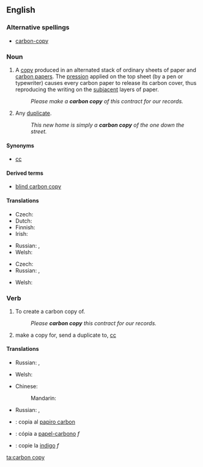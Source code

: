 ==English==
{{wikipedia|carbon copying}}

===Alternative spellings===
* [[carbon-copy]]

===Noun===
{{en-noun|sg=[[carbon]] [[copy]]|carbon copies}}

# A [[copy]] produced in an alternated stack of ordinary sheets of paper and [[carbon paper]]s. The [[pression]] applied on the top sheet (by a pen or typewriter) causes every carbon paper to release its carbon cover, thus reproducing the writing on the [[subjacent]] layers of paper.
#: ''Please make a '''carbon copy''' of this contract for our records.''
# Any [[duplicate]].
#: ''This new home is simply a '''carbon copy''' of the one down the street.''

====Synonyms====
* [[cc]]

====Derived terms====
* [[blind carbon copy]]

====Translations====
{{trans-top|a copy}}
* Czech: {{t-|cs|průklep|m}}
* Dutch: {{t-|nl|doorslag|m}}
* Finnish: {{t-|fi|hiilikopio}}
* Irish: {{t|ga|cóip charbóin|f}}
{{trans-mid}}
* Russian: {{t|ru|копия|f|tr=kópija|sc=Cyrl}}, {{t|ru|копия через копирку|f|tr=kópija čérez kopírku|sc=Cyrl}}
* Welsh: {{t|cy|copi carbon|m|xs=Welsh}}
{{trans-bottom}}

{{trans-top|duplicate}}
* Czech: {{t-|cs|kopie|f}}
* Russian: {{t|ru|копия|f|tr=kópija|sc=Cyrl}}, {{t|ru|дубликат|m|tr=dublikát|sc=Cyrl}}
{{trans-mid}}
* Welsh: {{t|cy|copi carbon|m|xs=Welsh}}
{{trans-bottom}}

===Verb===
{{en-verb|inf=to [[carbon]] [[copy]]|carbon copies|carbon copying|carbon copied|carbon copied}}

# To create a carbon copy of.
#: ''Please '''carbon copy''' this contract for our records.''
# {{internet}} make a copy for, send a duplicate to, [[cc]]

====Translations====
{{trans-top|to create a carbon copy of}}
* Russian: {{t|ru|копировать|tr=kopírovat'|sc=Cyrl}} {{impf}}, {{t|ru|скопировать|tr=skopírovat'|sc=Cyrl}} {{pf}}
{{trans-mid}}
* Welsh: {{t|cy|carbon gopïo|xs=Welsh}}
{{trans-bottom}}

{{trans-top|cc (email)}}
* Chinese:
*: Mandarin: {{t|zh|抄送|tr=chāosòng|sc=Hani}}
{{trans-mid}}
* Russian: {{t|ru|посылать копию|tr=posylát' kópiju|sc=Cyrl}} {{impf}}, {{t|ru|послать копию|tr=poslát' kópiju|sc=Cyrl}} {{pf}}
{{trans-bottom}}

{{checktrans}}
* {{ttbc|Interlingua}}: copia al [[papiro carbon]]
* {{ttbc|Portuguese}}: cópia a [[papel-carbono]] ''f''
* {{ttbc|Romanian}}: copie la [[indigo]] ''f''

[[ta:carbon copy]]